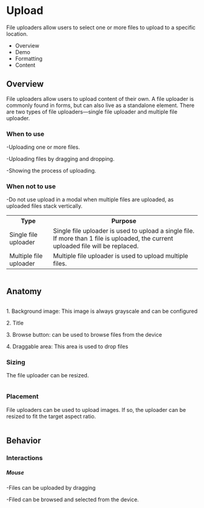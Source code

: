 <div class="main">
  <div class="title-wrapper">
    <h1 class="title">Upload</h1>
  </div>
  <div class="intro">
    <p>
      File uploaders allow users to select one or more files to upload to a specific location.
    </p>
    <ul>
      <li>Overview</li>
      <li>Demo</li>
      <li>Formatting</li>
      <li>Content</li>
    </ul>
  </div>
  <div class="overview">
    <h2>Overview</h2>
    <p>
      File uploaders allow users to upload content of their own. A file uploader is commonly found in forms, but can
      also live as a standalone element. There are two types of file uploaders—single file uploader and multiple file
      uploader.
    </p>
  </div>
  <div class="wtu">
    <h3>When to use</h3>
    <p>-Uploading one or more files.</p>
    <p>-Uploading files by dragging and dropping.</p>
    <p>-Showing the process of uploading.</p>
  </div>
  <div class="wtnu">
    <h3>When not to use</h3>
    <p>
      -Do not use upload in a modal when multiple files are uploaded, as uploaded files stack vertically.
    </p>
  </div>
  <div class="types">
    <table>
      <tr>
        <th>Type</th>
        <th>Purpose</th>
      </tr>
      <tr>
        <td>Single file uploader</td>
        <td>
          Single file uploader is used to upload a single file. If more than 1 file is uploaded, the current uploaded
          file will be replaced.
        </td>
      </tr>
      <tr>
        <td>Multiple file uploader</td>
        <td>
          Multiple file uploader is used to upload multiple files.
        </td>
      </tr>
    </table>
  </div>
  <div class="demo">
    <img src="../assets/img/docs_upload_1.png" alt=""/>
  </div>
  <div class="formatting">
    <h2>Anatomy</h2>
    <img src="../assets/img/docs_upload_2.png" alt=""/>
    <p>1. Background image: This image is always grayscale and can be configured</p>
    <p>2. Title</p>
    <p>3. Browse button: can be used to browse files from the device</p>
    <p>4. Draggable area: This area is used to drop files</p>
    <h3>Sizing</h3>
    <p>The file uploader can be resized.</p>
    <img src="../assets/img/docs_upload_3.png" alt=""/>
    <h3>Placement</h3>
    <p>
      File uploaders can be used to upload images. If so, the uploader can be resized to fit the target aspect
      ratio.
    </p>
    <img src="../assets/img/docs_upload_4.png" alt=""/>
  </div>
  <div class="behavior">
    <h2>Behavior</h2>
    <h3>Interactions</h3>
    <h5>Mouse</h5>
    <p>
      -Files can be uploaded by dragging
    </p>
    <p>
      -Filed can be browsed and selected from the device.
    </p>
    <img src="../assets/img/docs_upload_5.png" alt=""/>
    <img src="../assets/img/docs_upload_6.png" alt=""/>
  </div>
</div>
